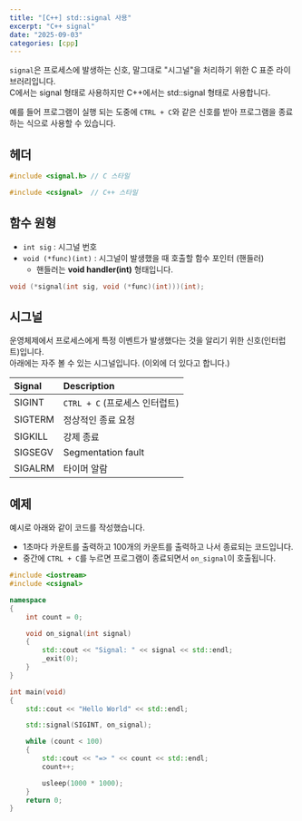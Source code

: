 ```yaml
---
title: "[C++] std::signal 사용"
excerpt: "C++ signal"
date: "2025-09-03"
categories: [cpp]
---
```


`signal`은 프로세스에 발생하는 신호, 말그대로 "시그널"을 처리하기 위한 C 표준 라이브러리입니다.   
C에서는 signal 형태로 사용하지만 C++에서는 std::signal 형태로 사용합니다.

예를 들어 프로그램이 실행 되는 도중에 `CTRL + C`와 같은 신호를 받아 프로그램을 종료하는 식으로 사용할 수 있습니다.

## 헤더

```cpp
#include <signal.h> // C 스타일

#include <csignal>  // C++ 스타일
```

## 함수 원형

* `int sig` : 시그널 번호
* `void (*func)(int)` : 시그널이 발생했을 때 호출할 함수 포인터 (핸들러)
    * 핸들러는 **void handler(int)** 형태입니다.

```cpp
void (*signal(int sig, void (*func)(int)))(int);
```

## 시그널

운영체제에서 프로세스에게 특정 이벤트가 발생했다는 것을 알리기 위한 신호(인터럽트)입니다.   
아래에는 자주 볼 수 있는 시그널입니다. (이외에 더 있다고 합니다.)


|Signal|Description|
|:--|:--|
|SIGINT|`CTRL + C` (프로세스 인터럽트)|
|SIGTERM|정상적인 종료 요청|
|SIGKILL|강제 종료|
|SIGSEGV|Segmentation fault|
|SIGALRM|타이머 알람|

## 예제

예시로 아래와 같이 코드를 작성했습니다.

* 1초마다 카운트를 출력하고 100개의 카운트를 출력하고 나서 종료되는 코드입니다.
* 중간에 `CTRL + C`를 누르면 프로그램이 종료되면서 `on_signal`이 호출됩니다.

```cpp
#include <iostream>
#include <csignal>

namespace
{
    int count = 0;

    void on_signal(int signal)
    {
        std::cout << "Signal: " << signal << std::endl;
        _exit(0);
    }
}

int main(void)
{
    std::cout << "Hello World" << std::endl;

    std::signal(SIGINT, on_signal);

    while (count < 100)
    {
        std::cout << "=> " << count << std::endl;
        count++;

        usleep(1000 * 1000);
    }
    return 0;
}
```